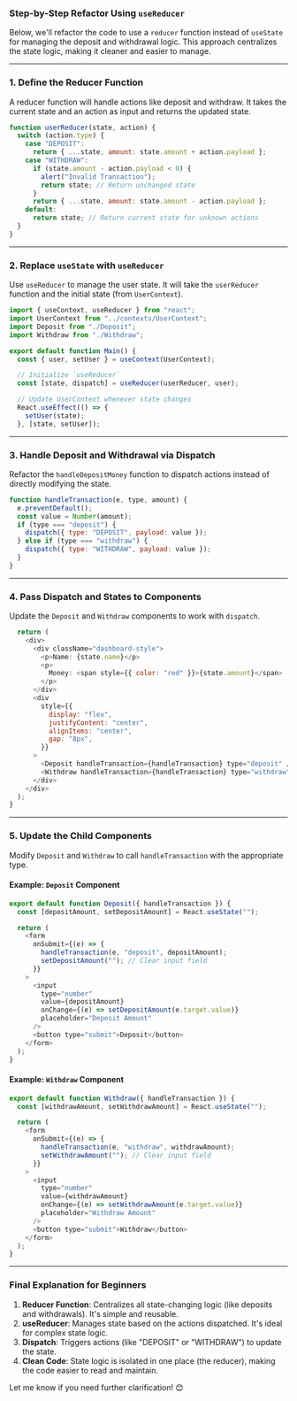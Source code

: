 
### Step-by-Step Refactor Using `useReducer`

Below, we'll refactor the code to use a `reducer` function instead of `useState` for managing the deposit and withdrawal logic. This approach centralizes the state logic, making it cleaner and easier to manage.

---

### 1. **Define the Reducer Function**

A reducer function will handle actions like deposit and withdraw. It takes the current state and an action as input and returns the updated state.

```javascript
function userReducer(state, action) {
  switch (action.type) {
    case "DEPOSIT":
      return { ...state, amount: state.amount + action.payload };
    case "WITHDRAW":
      if (state.amount - action.payload < 0) {
        alert("Invalid Transaction");
        return state; // Return unchanged state
      }
      return { ...state, amount: state.amount - action.payload };
    default:
      return state; // Return current state for unknown actions
  }
}
```

---

### 2. **Replace `useState` with `useReducer`**

Use `useReducer` to manage the user state. It will take the `userReducer` function and the initial state (from `UserContext`).

```javascript
import { useContext, useReducer } from "react";
import UserContext from "../contexts/UserContext";
import Deposit from "./Deposit";
import Withdraw from "./Withdraw";

export default function Main() {
  const { user, setUser } = useContext(UserContext);

  // Initialize `useReducer`
  const [state, dispatch] = useReducer(userReducer, user);

  // Update UserContext whenever state changes
  React.useEffect(() => {
    setUser(state);
  }, [state, setUser]);
```

---

### 3. **Handle Deposit and Withdrawal via Dispatch**

Refactor the `handleDepositMoney` function to dispatch actions instead of directly modifying the state.

```javascript
function handleTransaction(e, type, amount) {
  e.preventDefault();
  const value = Number(amount);
  if (type === "deposit") {
    dispatch({ type: "DEPOSIT", payload: value });
  } else if (type === "withdraw") {
    dispatch({ type: "WITHDRAW", payload: value });
  }
}
```

---

### 4. **Pass Dispatch and States to Components**

Update the `Deposit` and `Withdraw` components to work with `dispatch`.

```javascript
  return (
    <div>
      <div className="dashboard-style">
        <p>Name: {state.name}</p>
        <p>
          Money: <span style={{ color: "red" }}>{state.amount}</span>
        </p>
      </div>
      <div
        style={{
          display: "flex",
          justifyContent: "center",
          alignItems: "center",
          gap: "8px",
        }}
      >
        <Deposit handleTransaction={handleTransaction} type="deposit" />
        <Withdraw handleTransaction={handleTransaction} type="withdraw" />
      </div>
    </div>
  );
}
```

---

### 5. **Update the Child Components**

Modify `Deposit` and `Withdraw` to call `handleTransaction` with the appropriate type.

#### Example: `Deposit` Component

```javascript
export default function Deposit({ handleTransaction }) {
  const [depositAmount, setDepositAmount] = React.useState("");

  return (
    <form
      onSubmit={(e) => {
        handleTransaction(e, "deposit", depositAmount);
        setDepositAmount(""); // Clear input field
      }}
    >
      <input
        type="number"
        value={depositAmount}
        onChange={(e) => setDepositAmount(e.target.value)}
        placeholder="Deposit Amount"
      />
      <button type="submit">Deposit</button>
    </form>
  );
}
```

#### Example: `Withdraw` Component

```javascript
export default function Withdraw({ handleTransaction }) {
  const [withdrawAmount, setWithdrawAmount] = React.useState("");

  return (
    <form
      onSubmit={(e) => {
        handleTransaction(e, "withdraw", withdrawAmount);
        setWithdrawAmount(""); // Clear input field
      }}
    >
      <input
        type="number"
        value={withdrawAmount}
        onChange={(e) => setWithdrawAmount(e.target.value)}
        placeholder="Withdraw Amount"
      />
      <button type="submit">Withdraw</button>
    </form>
  );
}
```

---

### Final Explanation for Beginners

1. **Reducer Function**: Centralizes all state-changing logic (like deposits and withdrawals). It's simple and reusable.
2. **useReducer**: Manages state based on the actions dispatched. It's ideal for complex state logic.
3. **Dispatch**: Triggers actions (like "DEPOSIT" or "WITHDRAW") to update the state.
4. **Clean Code**: State logic is isolated in one place (the reducer), making the code easier to read and maintain.

Let me know if you need further clarification! 😊

<GiscusComments
  repo="codedbyMojnu/react-bangla-tutorial"
  repoId="R_kgDOLDE87Q"
  category="General"
  categoryId="DIC_kwDOLDE87c4CtCIY"
  mapping="pathname"
  inputPosition="top"
  theme="preferred_color_scheme"
  lang="en"
/>
